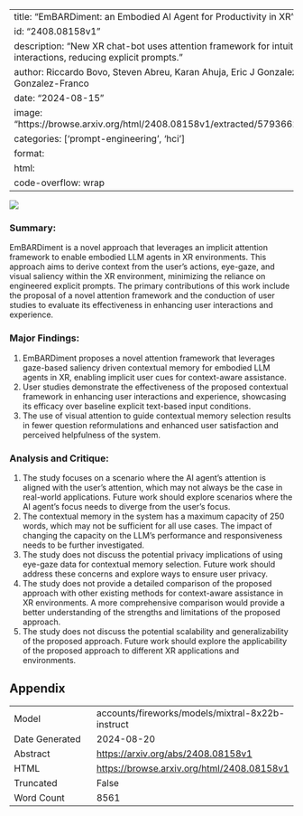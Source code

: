 
---
title: "EmBARDiment: an Embodied AI Agent for Productivity in XR"
id: "2408.08158v1"
description: "New XR chat-bot uses attention framework for intuitive, context-aware interactions, reducing explicit prompts."
author: Riccardo Bovo, Steven Abreu, Karan Ahuja, Eric J Gonzalez, Li-Te Cheng, Mar Gonzalez-Franco
date: "2024-08-15"
image: "https://browse.arxiv.org/html/2408.08158v1/extracted/5793662/pictures/conditions.png"
categories: ['prompt-engineering', 'hci']
format:
  html:
    code-overflow: wrap
---

![](https://browse.arxiv.org/html/2408.08158v1/extracted/5793662/pictures/conditions.png)

### Summary:

EmBARDiment is a novel approach that leverages an implicit attention framework to enable embodied LLM agents in XR environments. This approach aims to derive context from the user's actions, eye-gaze, and visual saliency within the XR environment, minimizing the reliance on engineered explicit prompts. The primary contributions of this work include the proposal of a novel attention framework and the conduction of user studies to evaluate its effectiveness in enhancing user interactions and experience.

### Major Findings:

1. EmBARDiment proposes a novel attention framework that leverages gaze-based saliency driven contextual memory for embodied LLM agents in XR, enabling implicit user cues for context-aware assistance.
2. User studies demonstrate the effectiveness of the proposed contextual framework in enhancing user interactions and experience, showcasing its efficacy over baseline explicit text-based input conditions.
3. The use of visual attention to guide contextual memory selection results in fewer question reformulations and enhanced user satisfaction and perceived helpfulness of the system.

### Analysis and Critique:

1. The study focuses on a scenario where the AI agent's attention is aligned with the user's attention, which may not always be the case in real-world applications. Future work should explore scenarios where the AI agent's focus needs to diverge from the user's focus.
2. The contextual memory in the system has a maximum capacity of 250 words, which may not be sufficient for all use cases. The impact of changing the capacity on the LLM's performance and responsiveness needs to be further investigated.
3. The study does not discuss the potential privacy implications of using eye-gaze data for contextual memory selection. Future work should address these concerns and explore ways to ensure user privacy.
4. The study does not provide a detailed comparison of the proposed approach with other existing methods for context-aware assistance in XR environments. A more comprehensive comparison would provide a better understanding of the strengths and limitations of the proposed approach.
5. The study does not discuss the potential scalability and generalizability of the proposed approach. Future work should explore the applicability of the proposed approach to different XR applications and environments.

## Appendix

|          |          |
|----------|----------|
| Model     | accounts/fireworks/models/mixtral-8x22b-instruct       |
| Date Generated     | 2024-08-20       |
| Abstract | [https://arxiv.org/abs/2408.08158v1](https://arxiv.org/abs/2408.08158v1)        |
| HTML     | [https://browse.arxiv.org/html/2408.08158v1](https://browse.arxiv.org/html/2408.08158v1)       |
| Truncated       | False       |
| Word Count       | 8561       |